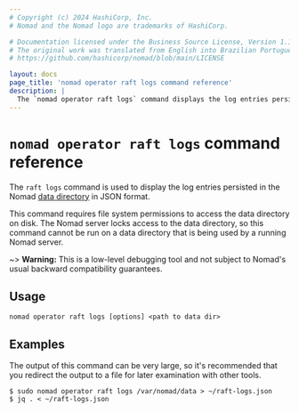 ```yaml
---
# Copyright (c) 2024 HashiCorp, Inc.
# Nomad and the Nomad logo are trademarks of HashiCorp.

# Documentation licensed under the Business Source License, Version 1.1.
# The original work was translated from English into Brazilian Portuguese.
# https://github.com/hashicorp/nomad/blob/main/LICENSE

layout: docs
page_title: 'nomad operator raft logs command reference'
description: |
  The `nomad operator raft logs` command displays the log entries persisted in the Nomad data directory.
---
```


# `nomad operator raft logs` command reference

The `raft logs` command is used to display the log entries persisted in
the Nomad [data directory] in JSON format.

This command requires file system permissions to access the data
directory on disk. The Nomad server locks access to the data
directory, so this command cannot be run on a data directory that is
being used by a running Nomad server.

~> **Warning:** This is a low-level debugging tool and not subject to
  Nomad's usual backward compatibility guarantees.

## Usage

```plaintext
nomad operator raft logs [options] <path to data dir>
```

## Examples

The output of this command can be very large, so it's recommended that
you redirect the output to a file for later examination with other
tools.

```shell-session
$ sudo nomad operator raft logs /var/nomad/data > ~/raft-logs.json
$ jq . < ~/raft-logs.json
```

[data directory]: /nomad/docs/configuration#data_dir
